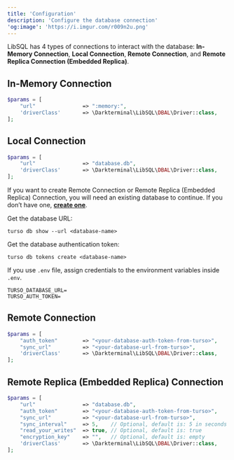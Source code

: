 ```yaml
---
title: 'Configuration'
description: 'Configure the database connection'
'og:image': 'https://i.imgur.com/r009n2u.png'
---
```


LibSQL has 4 types of connections to interact with the database: **In-Memory Connection**, **Local Connection**, **Remote Connection**, and **Remote Replica Connection (Embedded Replica)**.

## In-Memory Connection

```php
$params = [
    "url"               => ":memory:",
    'driverClass'       => \Darkterminal\LibSQL\DBAL\Driver::class,
];
```

## Local Connection

```php
$params = [
    "url"               => "database.db",
    'driverClass'       => \Darkterminal\LibSQL\DBAL\Driver::class,
];
```

If you want to create Remote Connection or Remote Replica (Embedded Replica) Connection, you will need an existing database to continue. If you don’t have one, **[create one](https://docs.turso.tech/quickstart)**.

Get the database URL:
```shell
turso db show --url <database-name>
```

Get the database authentication token:
```shell
turso db tokens create <database-name>
```

If you use `.env` file, assign credentials to the environment variables inside `.env`.
```env
TURSO_DATABASE_URL=
TURSO_AUTH_TOKEN=
```

## Remote Connection

```php
$params = [
    "auth_token"        => "<your-database-auth-token-from-turso>",
    "sync_url"          => "<your-database-url-from-turso>",
    'driverClass'       => \Darkterminal\LibSQL\DBAL\Driver::class,
];
```

## Remote Replica (Embedded Replica) Connection

```php
$params = [
    "url"               => "database.db",
    "auth_token"        => "<your-database-auth-token-from-turso>",
    "sync_url"          => "<your-database-url-from-turso>",
    "sync_interval"     => 5,    // Optional, default is: 5 in seconds
    "read_your_writes"  => true, // Optional, default is: true
    "encryption_key"    => "",   // Optional, default is: empty
    'driverClass'       => \Darkterminal\LibSQL\DBAL\Driver::class,
];
```
